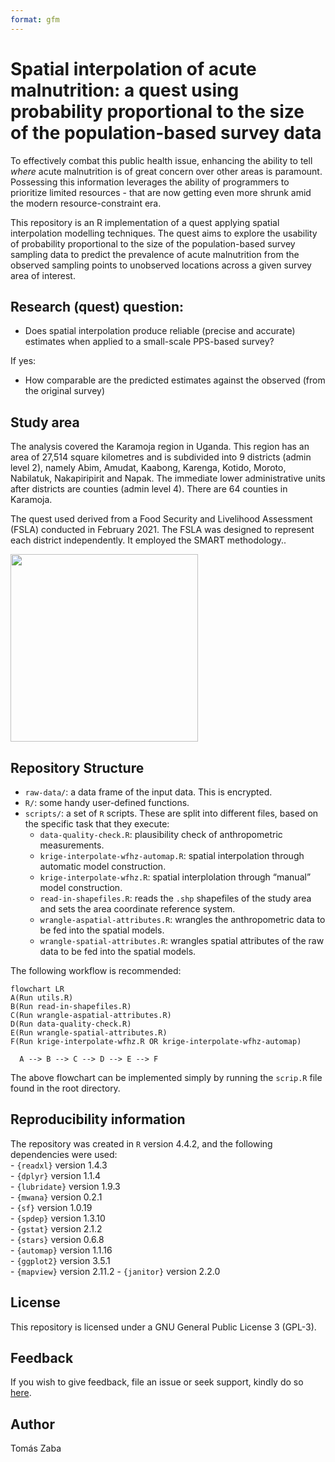 ```yaml
---
format: gfm
---
```


# Spatial interpolation of acute malnutrition: a quest using probability proportional to the size of the population-based survey data

To effectively combat this public health issue, enhancing the ability to tell _where_ acute malnutrition is of great concern over other areas is paramount. Possessing this information leverages the ability of programmers to prioritize limited resources - that are now getting even more shrunk amid the modern resource-constraint era.

This repository is an R implementation of a quest applying spatial interpolation modelling techniques. The quest aims to explore the usability of probability proportional to the size of the population-based survey sampling data to predict the prevalence of acute malnutrition from the observed sampling points to unobserved locations across a given survey area of interest.

## Research (quest) question:  

+ Does spatial interpolation produce reliable (precise and accurate) estimates when applied to a small-scale PPS-based survey? 

If yes: 

+ How comparable are the predicted estimates against the observed (from the original survey)

## Study area  
The analysis covered the Karamoja region in Uganda. This region has an area of 27,514 square kilometres and is subdivided into 9 districts (admin level 2), namely Abim, Amudat, Kaabong, Karenga, Kotido, Moroto, Nabilatuk, Nakapiripirit and Napak. The immediate lower administrative units after districts are counties (admin level 4). There are 64 counties in Karamoja.

The quest used derived from a Food Security and Livelihood Assessment (FSLA) conducted in February 2021. The FSLA was designed to represent each district independently. It employed the SMART methodology.. 

![](karamoja_region.png){fig-alt="Map of the Karamoja region, Uganda, showing district and within district boundaries" width="300" fig-align="center"}

## Repository Structure
+ `raw-data/`: a data frame of the input data. This is encrypted. 
+ `R/`: some handy user-defined functions.
+ `scripts/`: a set of `R` scripts. These are split into different files, based on the specific task that they execute: 
    - `data-quality-check.R`: plausibility check of anthropometric measurements.
    - `krige-interpolate-wfhz-automap.R`: spatial interpolation through automatic model construction.
    - `krige-interpolate-wfhz.R`: spatial interplolation through "manual" model construction.
    - `read-in-shapefiles.R`: reads the `.shp` shapefiles of the study area and sets the area coordinate reference system. 
    - `wrangle-aspatial-attributes.R`: wrangles the anthropometric data to be fed into the spatial models. 
    - `wrangle-spatial-attributes.R`: wrangles spatial attributes of the raw data to be fed into the spatial models. 

The following workflow is recommended: 
```mermaid
flowchart LR
A(Run utils.R)
B(Run read-in-shapefiles.R)
C(Run wrangle-aspatial-attributes.R)
D(Run data-quality-check.R)
E(Run wrangle-spatial-attributes.R)
F(Run krige-interpolate-wfhz.R OR krige-interpolate-wfhz-automap)

  A --> B --> C --> D --> E --> F
```

The above flowchart can be implemented simply by running the `scrip.R` file found in the root directory.

## Reproducibility information
The repository was created in `R` version 4.4.2, and the following dependencies were used:  
  - `{readxl}` version 1.4.3  
  - `{dplyr}` version 1.1.4  
  - `{lubridate}` version 1.9.3  
  - `{mwana}` version 0.2.1  
  - `{sf}` version 1.0.19  
  - `{spdep}` version 1.3.10  
  - `{gstat}` version 2.1.2  
  - `{stars}` version 0.6.8  
  - `{automap}` version 1.1.16  
  - `{ggplot2}` version 3.5.1  
  - `{mapview}` version 2.11.2
  - `{janitor}` version 2.2.0

## License
This repository is licensed under a GNU General Public License 3 (GPL-3).  

## Feedback
If you wish to give feedback, file an issue or seek support, kindly do so [here](https://github.com/spatial/ugd-karamoja-amn-interp/issues).

## Author
Tomás Zaba
